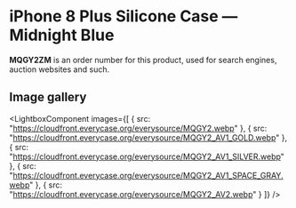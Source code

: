 
# iPhone 8 Plus Silicone Case — Midnight Blue

<Callout type='info' emoji='👉🏻'>**MQGY2ZM** is an order number for this product, used for search engines, auction websites and such.</Callout>

## Image gallery

<LightboxComponent
    images={[
      {
        src: "https://cloudfront.everycase.org/everysource/MQGY2.webp"
      },
      {
        src: "https://cloudfront.everycase.org/everysource/MQGY2_AV1_GOLD.webp"
      },
      {
        src: "https://cloudfront.everycase.org/everysource/MQGY2_AV1_SILVER.webp"
      },
      {
        src: "https://cloudfront.everycase.org/everysource/MQGY2_AV1_SPACE_GRAY.webp"
      },
      {
        src: "https://cloudfront.everycase.org/everysource/MQGY2_AV2.webp"
      }
    ]}
  />
